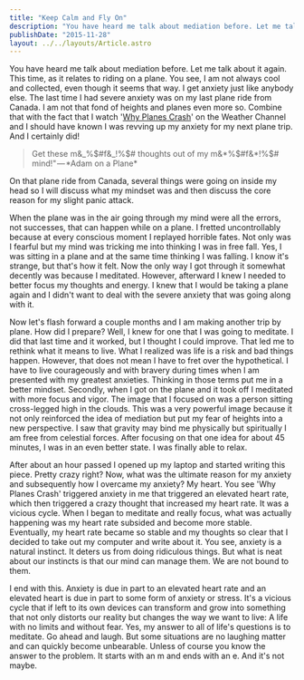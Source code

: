 ```yaml
---
title: "Keep Calm and Fly On"
description: "You have heard me talk about mediation before. Let me talk about it again. This time, as it relates to riding on a plane. You see, I am not…"
publishDate: "2015-11-28"
layout: ../../layouts/Article.astro
---
```


You have heard me talk about mediation before. Let me talk about it again. This time, as it relates to riding on a plane. You see, I am not always cool and collected, even though it seems that way. I get anxiety just like anybody else. The last time I had severe anxiety was on my last plane ride from Canada. I am not that fond of heights and planes even more so. Combine that with the fact that I watch '[Why Planes Crash](http://www.weather.com/tv/shows/why-planes-crash)' on the Weather Channel and I should have known I was revving up my anxiety for my next plane trip. And I certainly did!

> Get these m&_%$#f&_!%$# thoughts out of my m&*%$#f&*!%$# mind!" — *Adam on a Plane\*

On that plane ride from Canada, several things were going on inside my head so I will discuss what my mindset was and then discuss the core reason for my slight panic attack.

When the plane was in the air going through my mind were all the errors, not successes, that can happen while on a plane. I fretted uncontrollably because at every conscious moment I replayed horrible fates. Not only was I fearful but my mind was tricking me into thinking I was in free fall. Yes, I was sitting in a plane and at the same time thinking I was falling. I know it's strange, but that's how it felt. Now the only way I got through it somewhat decently was because I meditated. However, afterward I knew I needed to better focus my thoughts and energy. I knew that I would be taking a plane again and I didn't want to deal with the severe anxiety that was going along with it.

Now let's flash forward a couple months and I am making another trip by plane. How did I prepare? Well, I knew for one that I was going to meditate. I did that last time and it worked, but I thought I could improve. That led me to rethink what it means to live. What I realized was life is a risk and bad things happen. However, that does not mean I have to fret over the hypothetical. I have to live courageously and with bravery during times when I am presented with my greatest anxieties. Thinking in those terms put me in a better mindset. Secondly, when I got on the plane and it took off I meditated with more focus and vigor. The image that I focused on was a person sitting cross-legged high in the clouds. This was a very powerful image because it not only reinforced the idea of mediation but put my fear of heights into a new perspective. I saw that gravity may bind me physically but spiritually I am free from celestial forces. After focusing on that one idea for about 45 minutes, I was in an even better state. I was finally able to relax.

After about an hour passed I opened up my laptop and started writing this piece. Pretty crazy right? Now, what was the ultimate reason for my anxiety and subsequently how I overcame my anxiety? My heart. You see 'Why Planes Crash' triggered anxiety in me that triggered an elevated heart rate, which then triggered a crazy thought that increased my heart rate. It was a vicious cycle. When I began to meditate and really focus, what was actually happening was my heart rate subsided and become more stable. Eventually, my heart rate became so stable and my thoughts so clear that I decided to take out my computer and write about it. You see, anxiety is a natural instinct. It deters us from doing ridiculous things. But what is neat about our instincts is that our mind can manage them. We are not bound to them.

I end with this. Anxiety is due in part to an elevated heart rate and an elevated heart is due in part to some form of anxiety or stress. It's a vicious cycle that if left to its own devices can transform and grow into something that not only distorts our reality but changes the way we want to live: A life with no limits and without fear. Yes, my answer to all of life's questions is to meditate. Go ahead and laugh. But some situations are no laughing matter and can quickly become unbearable. Unless of course you know the answer to the problem. It starts with an m and ends with an e. And it's not maybe.
